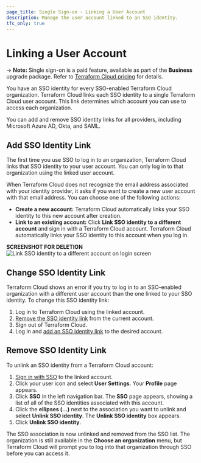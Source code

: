 ```yaml
---
page_title: Single Sign-on - Linking a User Account
description: Manage the user account linked to an SSO identity.
tfc_only: true
---
```


# Linking a User Account

-> **Note:** Single sign-on is a paid feature, available as part of the **Business** upgrade package. Refer to [Terraform Cloud pricing](https://www.hashicorp.com/products/terraform/pricing) for details.

You have an SSO identity for every SSO-enabled Terraform Cloud organization. Terraform Cloud links each SSO identity to a single Terraform Cloud user account. This link determines which account you can use to access each organization.

You can add and remove SSO identity links for all providers, including Microsoft Azure AD, Okta, and SAML.

## Add SSO Identity Link

The first time you use SSO to log in to an organization, Terraform Cloud links that SSO identity to your user account. You can only log in to that organization using the linked user account.

When Terraform Cloud does not recognize the email address associated with your identity provider, it asks if you want to create a new user account with that email address. You can choose one of the following actions:

- **Create a new account:** Terraform Cloud automatically links your SSO identity to this new account after creation.
- **Link to an existing account:**  Click **Link SSO identity to a different account** and sign in with a Terraform Cloud account. Terraform Cloud automatically links your SSO identity to this account when you log in.

**SCREENSHOT FOR DELETION**
![Link SSO identity to a different account on login screen](/img/docs/sso-identity-link-existing-account.png)

## Change SSO Identity Link

Terraform Cloud shows an error if you try to log in to an SSO-enabled organization with a different user account than the one linked to your SSO identity. To change this SSO identity link:

1. Log in to Terraform Cloud using the linked account.
1. [Remove the SSO identity link](#remove-sso-identity-link) from the current account.
1. Sign out of Terraform Cloud.
1. Log in and [add an SSO identity link](#add-sso-identity-link) to the desired account.

## Remove SSO Identity Link

To unlink an SSO identity from a Terraform Cloud account:

1. [Sign in with SSO](/cloud-docs/users-teams-organizations/single-sign-on#signing-in-with-sso) to the linked account.
1. Click your user icon and select **User Settings**. Your **Profile** page appears.
1. Click **SSO** in the left navigation bar. The **SSO** page appears, showing a list of all of the SSO identities associated with this account.
1. Click the **ellipses (...)** next to the association you want to unlink and select **Unlink SSO identity**. The **Unlink SSO identity** box appears.
1. Click **Unlink SSO identity**.

The SSO association is now unlinked and removed from the SSO list. The organization is still available in the **Choose an organization** menu, but Terraform Cloud will prompt you to log into that organization through SSO before you can access it.



